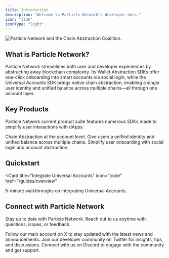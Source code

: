 ```yaml
---
title: Introduction
description: "Welcome to Particle Network's developer docs."
icon: "link"
iconType: "light"
---
```


<Frame>
  <img src="https://static.particle.network/mintlify/images/0.png" alt="Particle Network and the Chain Abstraction Coalition."/>
</Frame>

## What is Particle Network?

Particle Network streamlines both user and developer experiences by abstracting away blockchain complexity. Its Wallet Abstraction SDKs offer one-click onboarding into smart accounts via social login, while the Universal Accounts SDK brings native chain abstraction, enabling a single user identity and unified balance across multiple chains—all through one account layer.
## Key Products

Particle Network current product suite features numerous SDKs made to simplify user interactions with dApps:

<CardGroup cols={1}>
  <Card title="Universal Accounts" icon="link" href="../ua-api-reference/ua-sdk/introduction">
    Chain Abstraction at the account level. Give users a unified identity and unified balance across multiple chains. 
  </Card>
</CardGroup>
<CardGroup cols={1}>

  <Card title="Onboarding" icon="link" href="../api-reference/connect/introduction">
    Simplify user onboarding with social login and account abstraction.
  </Card>
</CardGroup>

## Quickstart


<Card
  title="Integrate Universal Accounts"
  icon="code"
  href="/guides/overview"
>
  5-minute walkthroughs on integrating Universal Accounts.
</Card>

## Connect with Particle Network

Stay up to date with Particle Network. Reach out to us anytime with questions, issues, or feedback.

<CardGroup cols={3}>
  <Card
    title="@ParticleNtwrk"
    icon="x-twitter"
    href="https://x.com/ParticleNtwrk"
  >
    Follow our main account on X to stay updated with the latest news and
    announcements.
  </Card>
  <Card
    title="@ParticleBuild"
    icon="x-twitter"
    href="https://x.com/ParticleBuild"
  >
    Join our developer community on Twitter for insights, tips, and discussions.
  </Card>
  <Card
    title="Discord"
    icon="discord"
    href="https://discord.gg/particlenetwork"
  >
    Connect with us on Discord to engage with the community and get support.
  </Card>
</CardGroup>

